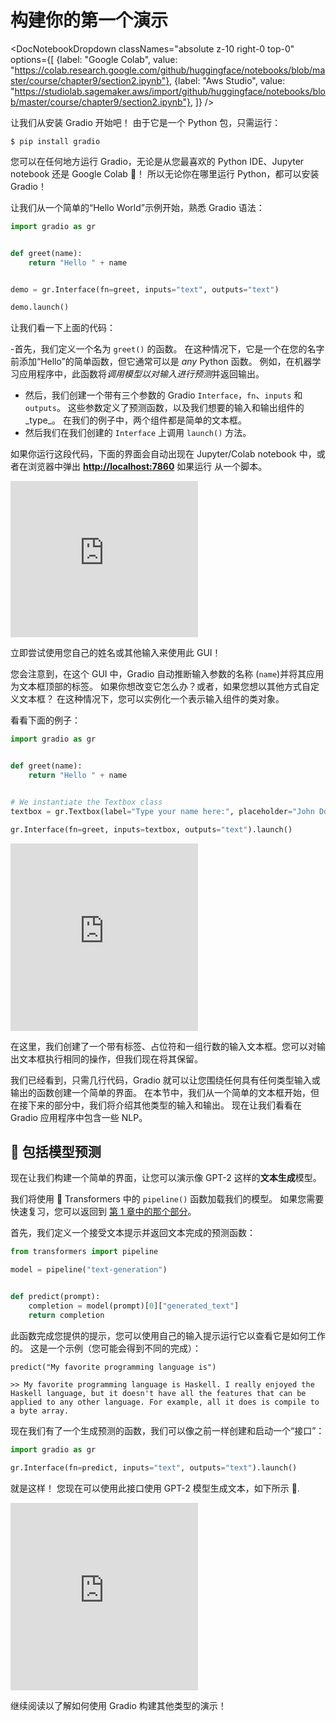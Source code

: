 # 构建你的第一个演示

<DocNotebookDropdown
  classNames="absolute z-10 right-0 top-0"
  options={[
    {label: "Google Colab", value: "https://colab.research.google.com/github/huggingface/notebooks/blob/master/course/chapter9/section2.ipynb"},
    {label: "Aws Studio", value: "https://studiolab.sagemaker.aws/import/github/huggingface/notebooks/blob/master/course/chapter9/section2.ipynb"},
]} />

让我们从安装 Gradio 开始吧！ 由于它是一个 Python 包，只需运行：

`$ pip install gradio `

您可以在任何地方运行 Gradio，无论是从您最喜欢的 Python IDE、Jupyter notebook 还是 Google Colab 🤯！
所以无论你在哪里运行 Python，都可以安装 Gradio！

让我们从一个简单的“Hello World”示例开始，熟悉 Gradio 语法：

```py
import gradio as gr


def greet(name):
    return "Hello " + name


demo = gr.Interface(fn=greet, inputs="text", outputs="text")

demo.launch()
```

让我们看一下上面的代码：

-首先，我们定义一个名为 `greet()` 的函数。 在这种情况下，它是一个在您的名字前添加“Hello”的简单函数，但它通常可以是 *any* Python 函数。 例如，在机器学习应用程序中，此函数将*调用模型以对输入进行预测*并返回输出。
- 然后，我们创建一个带有三个参数的 Gradio `Interface`，`fn`、`inputs` 和 `outputs`。 这些参数定义了预测函数，以及我们想要的输入和输出组件的_type_。 在我们的例子中，两个组件都是简单的文本框。
- 然后我们在我们创建的 `Interface` 上调用 `launch()` 方法。

如果你运行这段代码，下面的界面会自动出现在 Jupyter/Colab notebook 中，或者在浏览器中弹出 **[http://localhost:7860](http://localhost:7860/)** 如果运行 从一个脚本。

<iframe src="https://hf.space/gradioiframe/course-demos/hello-world/+" frameBorder="0" height="250" title="Gradio app" class="container p-0 flex-grow space-iframe" allow="accelerometer; ambient-light-sensor; autoplay; battery; camera; document-domain; encrypted-media; fullscreen; geolocation; gyroscope; layout-animations; legacy-image-formats; magnetometer; microphone; midi; oversized-images; payment; picture-in-picture; publickey-credentials-get; sync-xhr; usb; vr ; wake-lock; xr-spatial-tracking" sandbox="allow-forms allow-modals allow-popups allow-popups-to-escape-sandbox allow-same-origin allow-scripts allow-downloads"></iframe>

立即尝试使用您自己的姓名或其他输入来使用此 GUI！

您会注意到，在这个 GUI 中，Gradio 自动推断输入参数的名称 (`name`)并将其应用为文本框顶部的标签。 如果你想改变它怎么办？或者，如果您想以其他方式自定义文本框？ 在这种情况下，您可以实例化一个表示输入组件的类对象。

看看下面的例子：

```py
import gradio as gr


def greet(name):
    return "Hello " + name


# We instantiate the Textbox class
textbox = gr.Textbox(label="Type your name here:", placeholder="John Doe", lines=2)

gr.Interface(fn=greet, inputs=textbox, outputs="text").launch()
```

<iframe src="https://hf.space/gradioiframe/course-demos/hello-world-custom/+" frameBorder="0" height="300" title="Gradio app" class="container p-0 flex-grow space-iframe" allow="accelerometer; ambient-light-sensor; autoplay; battery; camera; document-domain; encrypted-media; fullscreen; geolocation; gyroscope; layout-animations; legacy-image-formats; magnetometer; microphone; midi; oversized-images; payment; picture-in-picture; publickey-credentials-get; sync-xhr; usb; vr ; wake-lock; xr-spatial-tracking" sandbox="allow-forms allow-modals allow-popups allow-popups-to-escape-sandbox allow-same-origin allow-scripts allow-downloads"></iframe>

在这里，我们创建了一个带有标签、占位符和一组行数的输入文本框。您可以对输出文本框执行相同的操作，但我们现在将其保留。

我们已经看到，只需几行代码，Gradio 就可以让您围绕任何具有任何类型输入或输出的函数创建一个简单的界面。 在本节中，我们从一个简单的文本框开始，但在接下来的部分中，我们将介绍其他类型的输入和输出。 现在让我们看看在 Gradio 应用程序中包含一些 NLP。


## 🤖 包括模型预测

现在让我们构建一个简单的界面，让您可以演示像 GPT-2 这样的**文本生成**模型。

我们将使用 🤗 Transformers 中的 `pipeline()` 函数加载我们的模型。
如果您需要快速复习，您可以返回到 [第 1 章中的那个部分](/course/chapter1/3#text-generation)。

首先，我们定义一个接受文本提示并返回文本完成的预测函数：

```py
from transformers import pipeline

model = pipeline("text-generation")


def predict(prompt):
    completion = model(prompt)[0]["generated_text"]
    return completion
```

此函数完成您提供的提示，您可以使用自己的输入提示运行它以查看它是如何工作的。 这是一个示例（您可能会得到不同的完成）：

```
predict("My favorite programming language is")
```

```
>> My favorite programming language is Haskell. I really enjoyed the Haskell language, but it doesn't have all the features that can be applied to any other language. For example, all it does is compile to a byte array.
```

现在我们有了一个生成预测的函数，我们可以像之前一样创建和启动一个“接口”：

```py
import gradio as gr

gr.Interface(fn=predict, inputs="text", outputs="text").launch()
```


就是这样！ 您现在可以使用此接口使用 GPT-2 模型生成文本，如下所示 🤯.

<iframe src="https://hf.space/gradioiframe/course-demos/gpt-2/+" frameBorder="0" height="300" title="Gradio app" class="container p-0 flex-grow space-iframe" allow="accelerometer; ambient-light-sensor; autoplay; battery; camera; document-domain; encrypted-media; fullscreen; geolocation; gyroscope; layout-animations; legacy-image-formats; magnetometer; microphone; midi; oversized-images; payment; picture-in-picture; publickey-credentials-get; sync-xhr; usb; vr ; wake-lock; xr-spatial-tracking" sandbox="allow-forms allow-modals allow-popups allow-popups-to-escape-sandbox allow-same-origin allow-scripts allow-downloads"></iframe>

继续阅读以了解如何使用 Gradio 构建其他类型的演示！